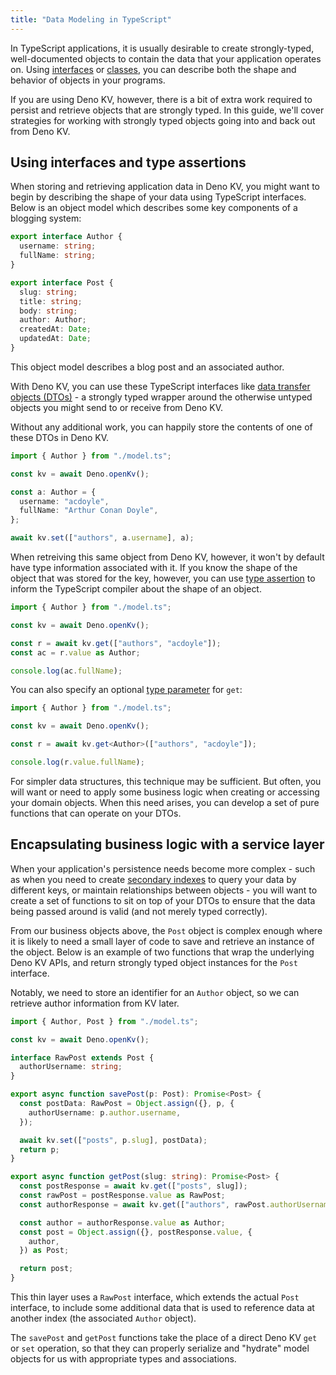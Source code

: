 ```yaml
---
title: "Data Modeling in TypeScript"
---
```



<Admonition />

In TypeScript applications, it is usually desirable to create strongly-typed,
well-documented objects to contain the data that your application operates on.
Using [interfaces](https://www.typescriptlang.org/docs/handbook/2/objects.html)
or [classes](https://www.typescriptlang.org/docs/handbook/2/classes.html), you
can describe both the shape and behavior of objects in your programs.

If you are using Deno KV, however, there is a bit of extra work required to
persist and retrieve objects that are strongly typed. In this guide, we'll cover
strategies for working with strongly typed objects going into and back out from
Deno KV.

## Using interfaces and type assertions

When storing and retrieving application data in Deno KV, you might want to begin
by describing the shape of your data using TypeScript interfaces. Below is an
object model which describes some key components of a blogging system:

```ts title="model.ts"
export interface Author {
  username: string;
  fullName: string;
}

export interface Post {
  slug: string;
  title: string;
  body: string;
  author: Author;
  createdAt: Date;
  updatedAt: Date;
}
```

This object model describes a blog post and an associated author.

With Deno KV, you can use these TypeScript interfaces like
[data transfer objects (DTOs)](https://martinfowler.com/bliki/LocalDTO.html) - a
strongly typed wrapper around the otherwise untyped objects you might send to or
receive from Deno KV.

Without any additional work, you can happily store the contents of one of these
DTOs in Deno KV.

```ts
import { Author } from "./model.ts";

const kv = await Deno.openKv();

const a: Author = {
  username: "acdoyle",
  fullName: "Arthur Conan Doyle",
};

await kv.set(["authors", a.username], a);
```

When retreiving this same object from Deno KV, however, it won't by default have
type information associated with it. If you know the shape of the object that
was stored for the key, however, you can use
[type assertion](https://www.typescriptlang.org/docs/handbook/2/everyday-types.html#type-assertions)
to inform the TypeScript compiler about the shape of an object.

```ts
import { Author } from "./model.ts";

const kv = await Deno.openKv();

const r = await kv.get(["authors", "acdoyle"]);
const ac = r.value as Author;

console.log(ac.fullName);
```

You can also specify an optional
[type parameter](https://deno.land/api?s=Deno.Kv&p=prototype.get&unstable) for
`get`:

```ts
import { Author } from "./model.ts";

const kv = await Deno.openKv();

const r = await kv.get<Author>(["authors", "acdoyle"]);

console.log(r.value.fullName);
```

For simpler data structures, this technique may be sufficient. But often, you
will want or need to apply some business logic when creating or accessing your
domain objects. When this need arises, you can develop a set of pure functions
that can operate on your DTOs.

## Encapsulating business logic with a service layer

When your application's persistence needs become more complex - such as when you
need to create [secondary indexes](./secondary_indexes.mdx) to query your data by
different keys, or maintain relationships between objects - you will want to
create a set of functions to sit on top of your DTOs to ensure that the data
being passed around is valid (and not merely typed correctly).

From our business objects above, the `Post` object is complex enough where it is
likely to need a small layer of code to save and retrieve an instance of the
object. Below is an example of two functions that wrap the underlying Deno KV
APIs, and return strongly typed object instances for the `Post` interface.

Notably, we need to store an identifier for an `Author` object, so we can
retrieve author information from KV later.

```ts
import { Author, Post } from "./model.ts";

const kv = await Deno.openKv();

interface RawPost extends Post {
  authorUsername: string;
}

export async function savePost(p: Post): Promise<Post> {
  const postData: RawPost = Object.assign({}, p, {
    authorUsername: p.author.username,
  });

  await kv.set(["posts", p.slug], postData);
  return p;
}

export async function getPost(slug: string): Promise<Post> {
  const postResponse = await kv.get(["posts", slug]);
  const rawPost = postResponse.value as RawPost;
  const authorResponse = await kv.get(["authors", rawPost.authorUsername]);

  const author = authorResponse.value as Author;
  const post = Object.assign({}, postResponse.value, {
    author,
  }) as Post;

  return post;
}
```

This thin layer uses a `RawPost` interface, which extends the actual `Post`
interface, to include some additional data that is used to reference data at
another index (the associated `Author` object).

The `savePost` and `getPost` functions take the place of a direct Deno KV `get`
or `set` operation, so that they can properly serialize and "hydrate" model
objects for us with appropriate types and associations.
